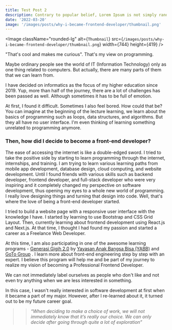 ```yaml
---
title: Test Post 2
description: Contrary to popular belief, Lorem Ipsum is not simply random text. It has roots in a piece of classical Latin literature from 45 BC, 
date: '2022-03-20'
image: '/images/posts/why-i-became-frontend-developer/thumbnail.png'
---
```

<Image
  className="rounded-lg"
  alt={`Thumbnail`}
  src={`/images/posts/why-i-became-frontend-developer/thumbnail.png`}
  width={744}
  height={419}
/>

"That's cool and makes me curious". That's my view on programming.

Maybe ordinary people see the world of IT (Information Technology) only as one thing related to computers. But actually, there are many parts of them that we can learn from.

I have decided on informatics as the focus of my higher education since 2019. Yup, more than half of the journey, there are a lot of challenges has been passed as well. Although sometimes it has to be full of emotion.

At first, I found it difficult. Sometimes I also feel bored. How could that be? You can imagine at the beginning of the lecture learning, we learn about the basics of programming such as loops, data structures, and algorithms. But they all have no user interface. I'm even thinking of learning something unrelated to programming anymore.

### Then, how did I decide to become a front-end developer?

The ease of accessing the internet is like a double-edged sword. I tried to take the positive side by starting to learn programming through the internet, internships, and training. I am trying to learn various learning paths from mobile app development, database design, cloud computing, and website development. Until I found friends with various skills such as backend developer, frontend developer, and full-stack developer who were very inspiring and it completely changed my perspective on software development, thus opening my eyes to a whole new world of programming. I really love designing things and turning that design into code. Well, that's where the love of being a front-end developer started.

I tried to build a website page with a responsive user interface with the knowledge I have. I started by learning to use Bootstrap and CSS Grid Layout. Then, currently learning about frontend development using React.js and Next.js. At that time, I thought I had found my passion and started a career as a Freelance Web Developer. 

At this time, I am also participating in one of the awesome learning programs - [Generasi Gigih 2.0](https://www.anakbangsabisa.org/generasi-gigih) by [Yayasan Anak Bangsa Bisa (YABB)](https://www.anakbangsabisa.org)  and  [GoTo Group](https://www.gotocompany.com/) . I learn more about front-end engineering step by step with an expert. I believe this program will help me and be part of my journey to realize my vision of becoming a Professional Frontend Developer.

We can not immediately label ourselves as people who don't like and not even try anything when we are less interested in something.

In this case, I wasn't really interested in software development at first when it became a part of my major. However, after I re-learned about it, it turned out to be my future career goal.

>> *“When deciding to make a choice of work, we will not immediately know that it’s really our choice. We can only decide after going through quite a lot of exploration”*

